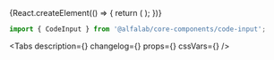 

<Meta title='Компоненты/CodeInput' component={CodeInput} />

<!-- Canvas -->

<Story name='CodeInput'>
    {React.createElement(() => {
        return (
            <CodeInput
                fields={number('fields', 4)}
                disabled={boolean('disabled', false)}
                error={text('error', '')}
                initialValues="1234"
            />
        );
    })}
</Story>

<!-- Docs -->

<ComponentHeader
    name='CodeInput'
    version={version}
    package='@alfalab/core-components/code-input'
/>

```jsx
import { CodeInput } from '@alfalab/core-components/code-input';
```

<Tabs
    description={<Description />}
    changelog={<Changelog />}
    props={<Props of={CodeInputTS} />}
    cssVars={<CssVars css={styles}/>}
/>

